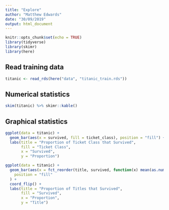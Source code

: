 ```yaml
---
title: "Explore"
author: "Matthew Edwards"
date: "30/09/2019"
output: html_document
---
```


```r
knitr::opts_chunk$set(echo = TRUE)
library(tidyverse)
library(skimr)
library(here)
```

## Read training data

```r
titanic <- read_rds(here("data", "titanic_train.rds"))
```

## Numerical statistics

```r
skim(titanic) %>% skimr::kable()
```

## Graphical statistics

```r
ggplot(data = titanic) +
  geom_bar(aes(x = survived, fill = ticket_class), position = "fill") +
  labs(title = "Proportion of Ticket Class that Survived",
       fill = "Ticket Class",
       x = "Survived",
       y = "Proportion")
```

```r
ggplot(data = titanic) +
  geom_bar(aes(x = fct_reorder(title, survived, function(x) mean(as.numeric(x))), fill = survived),
    position = "fill"
  ) +
  coord_flip() +
  labs(title = "Proportion of Titles that Survived",
       fill = "Survived",
       x = "Proportion",
       y = "Title")
```
